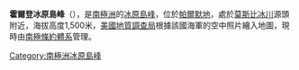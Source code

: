 {{coord|72|51|S|65|0|W|source:GNIS|display=title}}

'''霍爾登冰原島峰'''（{{lang-en|Holden Nunataks}}），是[[南極洲|南極洲]]的[[冰原島峰|冰原島峰]]，位於[[帕爾默地|帕爾默地]]，處於[[莫斯比冰川|莫斯比冰川]]源頭附近，海拔高度1,500米，[[美國地質調查局|美國地質調查局]]根據該國海軍的空中照片繪入地圖，現時由[[南極條約體系|南極條約體系]]管理。

{{Antarctica-geo-stub}}
[[Category:南極洲冰原島峰|Category:南極洲冰原島峰]]